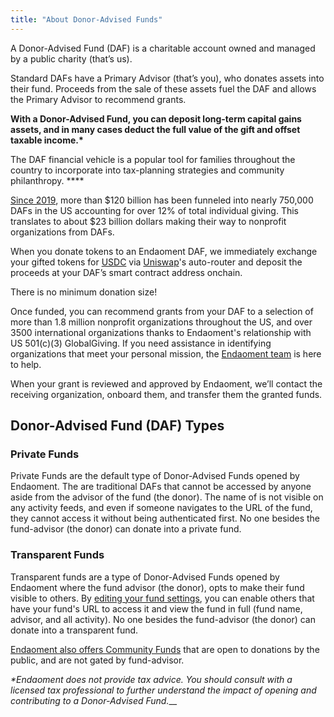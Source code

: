 ```yaml
---
title: "About Donor-Advised Funds"
---
```


A Donor-Advised Fund (DAF) is a charitable account owned and managed by a public charity (that’s us).

Standard DAFs have a Primary Advisor (that’s you), who donates assets into their fund. Proceeds from the sale of these assets fuel the DAF and allows the Primary Advisor to recommend grants.

**With a Donor-Advised Fund, you can deposit long-term capital gains assets, and in many cases deduct the full value of the gift and offset taxable income.\***

The DAF financial vehicle is a popular tool for families throughout the country to incorporate into tax-planning strategies and community philanthropy. \*\*\*\*

[Since 2019](https://www.nptrust.org/reports/daf-report/), more than $120 billion has been funneled into nearly 750,000 DAFs in the US accounting for over 12% of total individual giving. This translates to about $23 billion dollars making their way to nonprofit organizations from DAFs.

When you donate tokens to an Endaoment DAF, we immediately exchange your gifted tokens for [USDC](https://usdc.circle.com/) via [Uniswap](http://uniswap.io)'s auto-router and deposit the proceeds at your DAF’s smart contract address onchain.

There is no minimum donation size!

Once funded, you can recommend grants from your DAF to a selection of more than 1.8 million nonprofit organizations throughout the US, and over 3500 international organizations thanks to Endaoment's relationship with US 501(c)(3) GlobalGiving. If you need assistance in identifying organizations that meet your personal mission, the [Endaoment team](mailto:admin@endaoment.org) is here to help.

When your grant is reviewed and approved by Endaoment, we’ll contact the receiving organization, onboard them, and transfer them the granted funds.

## Donor-Advised Fund (DAF) Types

### Private Funds

Private Funds are the default type of Donor-Advised Funds opened by Endaoment. The are traditional DAFs that cannot be accessed by anyone aside from the advisor of the fund (the donor). The name of is not visible on any activity feeds, and even if someone navigates to the URL of the fund, they cannot access it without being authenticated first. No one besides the fund-advisor (the donor) can donate into a private fund.

### Transparent Funds

Transparent funds are a type of Donor-Advised Funds opened by Endaoment where the fund advisor (the donor), opts to make their fund visible to others. By [editing your fund settings](/donors/getting-started/starting-a-fund), you can enable others that have your fund's URL to access it and view the fund in full (fund name, advisor, and all activity). No one besides the fund-advisor (the donor) can donate into a transparent fund.

[Endaoment also offers Community Funds](/donors/community-funds) that are open to donations by the public, and are not gated by fund-advisor.

_\*Endaoment does not provide tax advice. You should consult with a licensed tax professional to further understand the impact of opening and contributing to a Donor-Advised Fund._\_\_